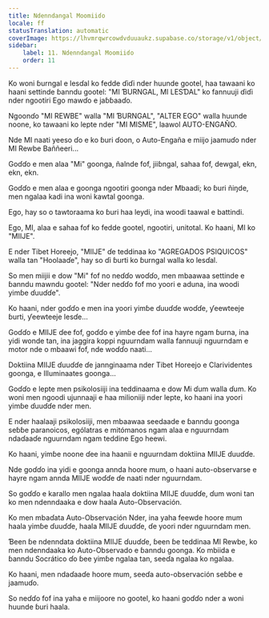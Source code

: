 ```yaml
---
title: Ndenndangal Moomiiɗo
locale: ff
statusTranslation: automatic
coverImage: https://lhvmrqwrcowdvduuaukz.supabase.co/storage/v1/object/public/strapi-uploads/small_cover-tratado-de-psicologia-revolucionaria.webp-5e15e1cec4e0ebebcde5d7fc7565d8fd.webp
sidebar:
    label: 11. Ndenndangal Moomiiɗo
    order: 11
---
```

Ko woni ɓurngal e lesɗal ko fedde ɗiɗi nder huunde gootel, haa tawaani ko haani settinde ɓanndu gootel: "MI ƁURNGAL, MI LESƊAL" ko fannuuji ɗiɗi nder ngootiri Ego mawɗo e jaɓɓaaɗo.

Ngoonɗo "MI REWBE" walla "MI ƁURNGAL", "ALTER EGO" walla huunde noone, ko tawaani ko lepte nder "MI MISME", laawol AUTO-ENGAÑO.

Nde MI naati yeeso ɗo e ko ɓuri ɗoon, o Auto-Engaña e miijo jaamuɗo nder MI Rewbe Baññeeri...

Goɗɗo e men alaa "Mi" goonga, ñalnde fof, jiiɓngal, sahaa fof, dewgal, ekn, ekn, ekn.

Goɗɗo e men alaa e goonga ngootiri goonga nder Mbaadi; ko ɓuri ñiŋde, men ngalaa kadi ina woni kawtal goonga.

Ego, hay so o tawtoraama ko ɓuri haa leydi, ina woodi taawal e battindi.

Ego, MI, alaa e sahaa fof ko fedde gootel, ngootiri, unitotal. Ko haani, MI ko "MIIJE".

E nder Tibet Horeejo, "MIIJE" ɗe teddinaa ko "AGREGADOS PSIQUICOS" walla tan "Hoolaaɗe", hay so ɗi ɓurti ko ɓurngal walla ko lesɗal.

So men miijii e dow "Mi" fof no neɗɗo woɗɗo, men mbaawaa settinde e ɓanndu mawndu gootel: "Nder neɗɗo fof mo yoori e aduna, ina woodi yimɓe ɗuuɗɗe".

Ko haani, nder goɗɗo e men ina yoori yimɓe ɗuuɗɗe woɗɗe, ƴeewteeje ɓurti, ƴeewteeje lesɗe...

Goɗɗo e MIIJE ɗee fof, goɗɗo e yimɓe ɗee fof ina hayre ngam ɓurna, ina yidi wonde tan, ina jaggira koppi nguurndam walla fannuuji nguurndam e motor nde o mbaawi fof, nde woɗɗo naati...

Doktiina MIIJE ɗuuɗɗe ɗe jannginaama nder Tibet Horeejo e Clarividentes goonga, e Illuminaates goonga...

Goɗɗo e lepte men psikolosiiji ina teddinaama e dow Mi ɗum walla ɗum. Ko woni men ngoodi ujunnaaji e haa milioniiji nder lepte, ko haani ina yoori yimɓe ɗuuɗɗe nder men.

E nder haalaaji psikolosiiji, men mbaawaa seedaade e ɓanndu goonga seɓɓe paranoicos, ególatras e mitómanos ngam alaa e nguurndam ndaɗaaɗe nguurndam ngam teddine Ego heewi.

Ko haani, yimɓe noone ɗee ina haanii e nguurndam doktiina MIIJE ɗuuɗɗe.

Nde goɗɗo ina yidi e goonga annda hoore mum, o haani auto-observarse e hayre ngam annda MIIJE woɗɗe ɗe naati nder nguurndam.

So goɗɗo e karallo men ngalaa haala doktiina MIIJE ɗuuɗɗe, ɗum woni tan ko men ndenndaaka e dow haala Auto-Observación.

Ko men mbaɗata Auto-Observación Nder, ina yaha feewde hoore mum haala yimɓe ɗuuɗɗe, haala MIIJE ɗuuɗɗe, ɗe yoori nder nguurndam men.

Ɓeen ɓe ndenndata doktiina MIIJE ɗuuɗɗe, ɓeen ɓe teddinaa MI Rewbe, ko men ndenndaaka ko Auto-Observado e ɓanndu goonga. Ko mbiida e ɓanndu Socrático ɗo ɓee yimɓe ngalaa tan, seeɗa ngalaa ko ngalaa.

Ko haani, men ndaɗaaɗe hoore mum, seeɗa auto-observación seɓɓe e jaamuɗo.

So neɗɗo fof ina yaha e miijoore no gootel, ko haani goɗɗo nder a woni huunde ɓuri haala.

